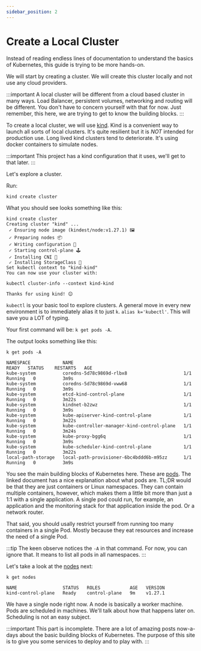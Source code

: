 ```yaml
---
sidebar_position: 2
---
```


# Create a Local Cluster

Instead of reading endless lines of documentation to understand the basics of Kubernetes, this guide is trying to be
more hands-on.

We will start by creating a cluster. We will create this cluster locally and not use any cloud providers.

:::important
A local cluster will be different from a cloud based cluster in many ways. Load Balancer, persistent volumes, networking
and routing will be different. You don't have to concern yourself with that for now. Just remember, this here, we are
trying to get to know the building blocks.
:::

To create a local cluster, we will use [kind](https://kind.sigs.k8s.io/). Kind is a convenient way to launch all sorts
of local clusters. It's quite resilient but it is _NOT_ intended for production use. Long lived kind clusters tend to
deteriorate. It's using docker containers to simulate nodes.

:::important
This project has a kind configuration that it uses, we'll get to that later.
:::

Let's explore a cluster.

Run:

```
kind create cluster
```

What you should see looks something like this:

```
kind create cluster
Creating cluster "kind" ...
 ✓ Ensuring node image (kindest/node:v1.27.1) 🖼
 ✓ Preparing nodes 📦
 ✓ Writing configuration 📜
 ✓ Starting control-plane 🕹️
 ✓ Installing CNI 🔌
 ✓ Installing StorageClass 💾
Set kubectl context to "kind-kind"
You can now use your cluster with:

kubectl cluster-info --context kind-kind

Thanks for using kind! 😊
```

`kubectl` is your basic tool to explore clusters. A general move in every new environment is to immediately alias it to
just `k`. `alias k='kubectl'`. This will save you a LOT of typing.

Your first command will be: `k get pods -A`.

The output looks something like this:

```
k get pods -A

NAMESPACE            NAME                                         READY   STATUS    RESTARTS   AGE
kube-system          coredns-5d78c9869d-rlbx8                     1/1     Running   0          3m9s
kube-system          coredns-5d78c9869d-vww68                     1/1     Running   0          3m9s
kube-system          etcd-kind-control-plane                      1/1     Running   0          3m22s
kube-system          kindnet-b2zwz                                1/1     Running   0          3m9s
kube-system          kube-apiserver-kind-control-plane            1/1     Running   0          3m22s
kube-system          kube-controller-manager-kind-control-plane   1/1     Running   0          3m24s
kube-system          kube-proxy-bgg6q                             1/1     Running   0          3m9s
kube-system          kube-scheduler-kind-control-plane            1/1     Running   0          3m22s
local-path-storage   local-path-provisioner-6bc4bddd6b-m95zz      1/1     Running   0          3m9s
```

You see the main building blocks of Kubernetes here. These are [pods](https://kubernetes.io/docs/concepts/workloads/pods/). The linked document has a nice explanation
about what pods are. TL;DR would be that they are just containers or Linux namespaces. They can contain multiple containers,
however, which makes them a little bit more than just a 1:1 with a single application. A single pod could run, for example,
an application and the monitoring stack for that application inside the pod. Or a network router.

That said, you should usally restrict yourself from running too many containers in a single Pod. Mostly because they eat
resources and increase the need of a single Pod.

:::tip
The keen observe notices the `-A` in that command. For now, you can ignore that. It means to list all pods in all
namespaces.
:::

Let's take a look at the [nodes](https://kubernetes.io/docs/concepts/architecture/nodes/) next:

```
k get nodes

NAME                 STATUS   ROLES           AGE   VERSION
kind-control-plane   Ready    control-plane   9m    v1.27.1
```

We have a single node right now. A node is basically a worker machine. Pods are scheduled in machines. We'll talk about
how that happens later on. Scheduling is not an easy subject.

:::important
This part is incomplete. There are a lot of amazing posts now-a-days about the
basic building blocks of Kubernetes. The purpose of this site is to give you
some services to deploy and to play with.
:::
